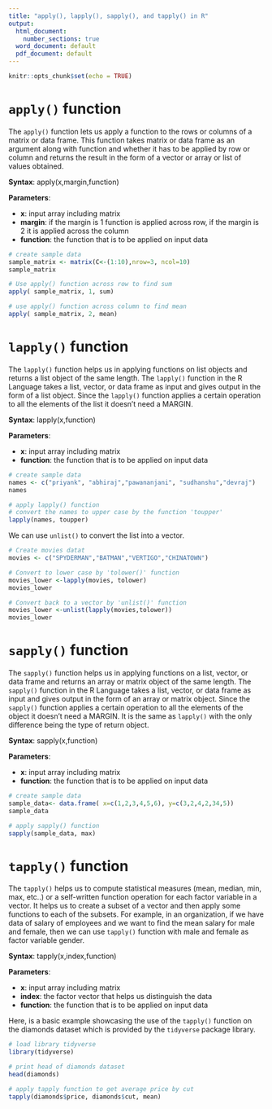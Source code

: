 ```yaml
---
title: "apply(), lapply(), sapply(), and tapply() in R"
output:
  html_document:
    number_sections: true
  word_document: default
  pdf_document: default
---
```


```r
knitr::opts_chunk$set(echo = TRUE)
```


# `apply()` function

The `apply()` function lets us apply a function to the rows or columns of a matrix or data frame. This function takes matrix or data frame as an argument along with function and whether it has to be applied by row or column and returns the result in the form of a vector or array or list of values obtained.

**Syntax**: apply(x,margin,function)

**Parameters**:

*   **x**: input array including matrix
*   **margin**: if the margin is 1 function is applied across row, if the margin is 2 it is applied across the column
*   **function**: the function that is to be applied on input data


```r
# create sample data
sample_matrix <- matrix(C<-(1:10),nrow=3, ncol=10)
sample_matrix

# Use apply() function across row to find sum
apply( sample_matrix, 1, sum)

# use apply() function across column to find mean
apply( sample_matrix, 2, mean)

```

# `lapply()` function

The `lapply()` function helps us in applying functions on list objects and returns a list object of the same length. The `lapply()` function in the R Language takes a list, vector, or data frame as input and gives output in the form of a list object. Since the `lapply()` function applies a certain operation to all the elements of the list it doesn’t need a MARGIN.

**Syntax**: lapply(x,function)

**Parameters**:

*   **x**: input array including matrix
*   **function**: the function that is to be applied on input data


```r
# create sample data
names <- c("priyank", "abhiraj","pawananjani", "sudhanshu","devraj")
names

# apply lapply() function
# convert the names to upper case by the function 'toupper'
lapply(names, toupper)
```

We can use `unlist()` to convert the list into a vector.
```r
# Create movies datat
movies <- c("SPYDERMAN","BATMAN","VERTIGO","CHINATOWN")
```

```r
# Convert to lower case by 'tolower()' function
movies_lower <-lapply(movies, tolower)
movies_lower
```

```r
# Convert back to a vector by 'unlist()' function
movies_lower <-unlist(lapply(movies,tolower))
movies_lower
```

# `sapply()` function

The `sapply()` function helps us in applying functions on a list, vector, or data frame and returns an array or matrix object of the same length. The `sapply()` function in the R Language takes a list, vector, or data frame as input and gives output in the form of an array or matrix object. Since the `sapply()` function applies a certain operation to all the elements of the object it doesn’t need a MARGIN. It is the same as `lapply()` with the only difference being the type of return object.

**Syntax**: sapply(x,function)

**Parameters**:

*   **x**: input array including matrix
*   **function**: the function that is to be applied on input data

```r
# create sample data
sample_data<- data.frame( x=c(1,2,3,4,5,6), y=c(3,2,4,2,34,5))
sample_data

# apply sapply() function
sapply(sample_data, max)
```

# `tapply()` function

The `tapply()` helps us to compute statistical measures (mean, median, min, max, etc..) or a self-written function operation for each factor variable in a vector. It helps us to create a subset of a vector and then apply some functions to each of the subsets. For example, in an organization, if we have data of salary of employees and we want to find the mean salary for male and female, then we can use `tapply()` function with male and female as factor variable gender.

**Syntax**: tapply(x,index,function)

**Parameters**:

*   **x**: input array including matrix
*   **index**: the factor vector that helps us distinguish the data
*   **function**: the function that is to be applied on input data

Here, is a basic example showcasing the use of the `tapply()` function on the diamonds dataset which is provided by the `tidyverse` package library.

```r
# load library tidyverse
library(tidyverse)
```

```r
# print head of diamonds dataset
head(diamonds)

# apply tapply function to get average price by cut
tapply(diamonds$price, diamonds$cut, mean)
```